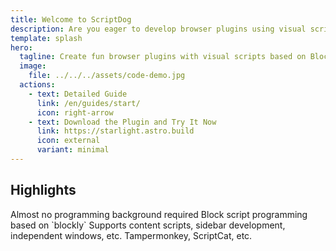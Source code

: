 ```yaml
---
title: Welcome to ScriptDog
description: Are you eager to develop browser plugins using visual scripts?
template: splash
hero:
  tagline: Create fun browser plugins with visual scripts based on Blockly!
  image:
    file: ../../../assets/code-demo.jpg
  actions:
    - text: Detailed Guide
      link: /en/guides/start/
      icon: right-arrow
    - text: Download the Plugin and Try It Now
      link: https://starlight.astro.build
      icon: external
      variant: minimal
---
```



## Highlights

<CardGrid >
    <Card title="Easy to Start" icon="open-book">
        Almost no programming background required
    </Card>
    <Card title="Visual Scripts" icon="pencil">
        Block script programming based on `blockly`
    </Card>
    <Card title="Multiple Running Modes" icon="seti:happenings">
        Supports content scripts, sidebar development, independent windows, etc.
    </Card>
    <Card title="Compatible with Third-Party User Scripts" icon="external">
        Tampermonkey, ScriptCat, etc.
    </Card>
</CardGrid>

